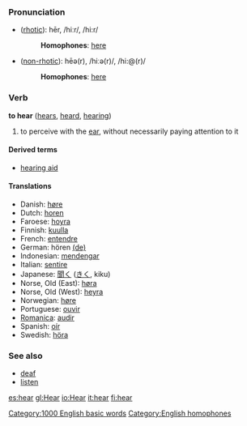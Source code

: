 ===Pronunciation===
*([[rhotic]]): hēr, /hiːr/, /hi:r/
*:'''Homophones''': [[here]]
*([[non-rhotic]]): hēə(r), /hiːə(r)/, /hi:@(r)/
*:'''Homophones''': [[here]]

=== Verb ===
'''to hear''' ([[hears]], [[heard]], [[hearing]])

# to perceive with the [[ear]], without necessarily paying attention to it

====Derived terms====
*[[hearing aid]]

==== Translations ====
*Danish: [[høre]]
*Dutch: [[horen]]
*Faroese: [[hoyra]]
*Finnish: [[kuulla]]
*French: [[entendre]]
*German: hören [[:de:hören|(de)]]
*Indonesian: [[dengar|mendengar]]
*Italian: [[sentire]]
*Japanese: [[聞く]] ([[きく]], kiku)
*Norse, Old (East): [[høra]]
*Norse, Old (West): [[heyra]]
*Norwegian: [[høre]]
*Portuguese: [[ouvir]]
*[[Romanica]]: [[audir]]
*Spanish: [[oír]]
*Swedish: [[höra]]

===See also===
*[[deaf]]
*[[listen]]

[[Category:1000 English basic words]]
[[Category:English homophones]]

[[es:hear]]
[[gl:Hear]]
[[io:Hear]]
[[it:hear]]
[[fi:hear]]